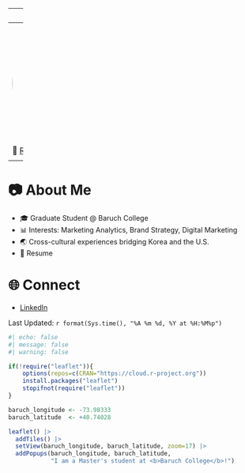 
---
title: "👋 Welcome"
---
![](headshot.jpg){style="width:240px; height:240px; border-radius:50%; object-fit:cover; object-position:50% 30%; display:block; margin:0 auto;"}
<div style="text-align:center; max-width:720px; margin:0 auto;">
  <h1>Hi I'm Jimin!</h1>
  <p>I'm currently <b>pursuing</b> a **Master's in Business Analytics with a concentration in Marketing Analytics**.</p>
  <p>I love <b>uncovering</b> insights through analytics to design smarter marketing strategies and elevate the customer experience.</p>
  <p>Outside of academics, I enjoy creating <b>digital content</b> and exploring <b>new marketing trends</b>.</p>
  
   📄 [Resume](Resume_Jimin_Hong.pdf)






</div>
---


# 📷 About Me
- 🎓 Graduate Student @ Baruch College
- 📊 Interests: Marketing Analytics, Brand Strategy, Digital Marketing
- 🌏 Cross-cultural experiences bridging Korea and the U.S.
- 📄 Resume


# 🌐 Connect 
- [LinkedIn](https://www.linkedin.com/in/jimin-hong-8594b7272)


Last Updated: `r format(Sys.time(), "%A %m %d, %Y at %H:%M%p")`

```r
#| echo: false
#| message: false
#| warning: false

if(!require("leaflet")){
    options(repos=c(CRAN="https://cloud.r-project.org"))
    install.packages("leaflet")
    stopifnot(require("leaflet"))
}

baruch_longitude <- -73.98333
baruch_latitude  <- +40.74028

leaflet() |>
  addTiles() |>
  setView(baruch_longitude, baruch_latitude, zoom=17) |>
  addPopups(baruch_longitude, baruch_latitude, 
            "I am a Master's student at <b>Baruch College</b>!")
```
